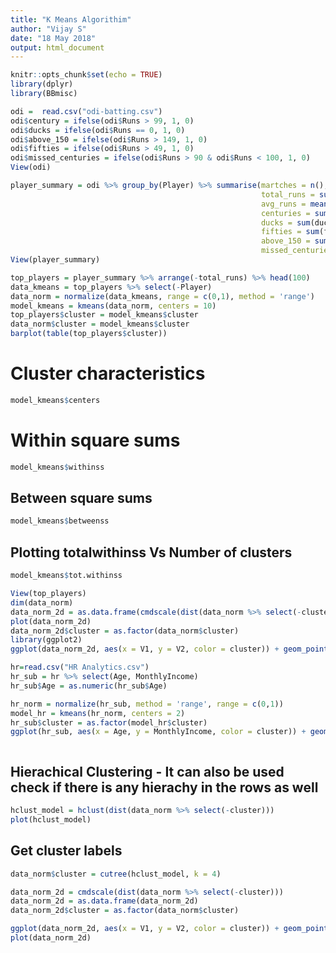 ---
title: "K Means Algorithim"
author: "Vijay S"
date: "18 May 2018"
output: html_document
---

```{r setup, include=FALSE}
knitr::opts_chunk$set(echo = TRUE)
library(dplyr)
library(BBmisc)
```


```{r}
odi =  read.csv("odi-batting.csv")
odi$century = ifelse(odi$Runs > 99, 1, 0)
odi$ducks = ifelse(odi$Runs == 0, 1, 0)
odi$above_150 = ifelse(odi$Runs > 149, 1, 0)
odi$fifties = ifelse(odi$Runs > 49, 1, 0)
odi$missed_centuries = ifelse(odi$Runs > 90 & odi$Runs < 100, 1, 0)
View(odi)
```


```{r}
player_summary = odi %>% group_by(Player) %>% summarise(martches = n(),
                                                        total_runs = sum(Runs, na.rm = T),
                                                        avg_runs = mean(Runs, na.rm = T),
                                                        centuries = sum(century, na.rm = T),
                                                        ducks = sum(ducks, na.rm = T),
                                                        fifties = sum(fifties, na.rm = T),
                                                        above_150 = sum(above_150, na.rm = T),
                                                        missed_centuries = sum(missed_centuries, na.rm = T))
View(player_summary)
```


```{r}
top_players = player_summary %>% arrange(-total_runs) %>% head(100)
data_kmeans = top_players %>% select(-Player)
data_norm = normalize(data_kmeans, range = c(0,1), method = 'range')
model_kmeans = kmeans(data_norm, centers = 10)
top_players$cluster = model_kmeans$cluster
data_norm$cluster = model_kmeans$cluster
barplot(table(top_players$cluster))

```

# Cluster characteristics
```{r}
model_kmeans$centers
```
# Within square sums
```{r}
model_kmeans$withinss
```

## Between square sums
```{r}
model_kmeans$betweenss
```
## Plotting totalwithinss Vs Number of clusters
```{r}
model_kmeans$tot.withinss
```

```{r}
View(top_players)
dim(data_norm)
data_norm_2d = as.data.frame(cmdscale(dist(data_norm %>% select(-cluster))))
plot(data_norm_2d)
data_norm_2d$cluster = as.factor(data_norm$cluster)
library(ggplot2)
ggplot(data_norm_2d, aes(x = V1, y = V2, color = cluster)) + geom_point()

```

```{r}
hr=read.csv("HR Analytics.csv")
hr_sub = hr %>% select(Age, MonthlyIncome)
hr_sub$Age = as.numeric(hr_sub$Age)

hr_norm = normalize(hr_sub, method = 'range', range = c(0,1))
model_hr = kmeans(hr_norm, centers = 2)
hr_sub$cluster = as.factor(model_hr$cluster)
ggplot(hr_sub, aes(x = Age, y = MonthlyIncome, color = cluster)) + geom_jitter()



```

## Hierachical Clustering - It can also be used check if there is any hierachy in the rows as well
```{r}
hclust_model = hclust(dist(data_norm %>% select(-cluster)))
plot(hclust_model)

```
## Get cluster labels
```{r}
data_norm$cluster = cutree(hclust_model, k = 4)

data_norm_2d = cmdscale(dist(data_norm %>% select(-cluster)))
data_norm_2d = as.data.frame(data_norm_2d)
data_norm_2d$cluster = as.factor(data_norm$cluster)

ggplot(data_norm_2d, aes(x = V1, y = V2, color = cluster)) + geom_point()
plot(data_norm_2d)

```

